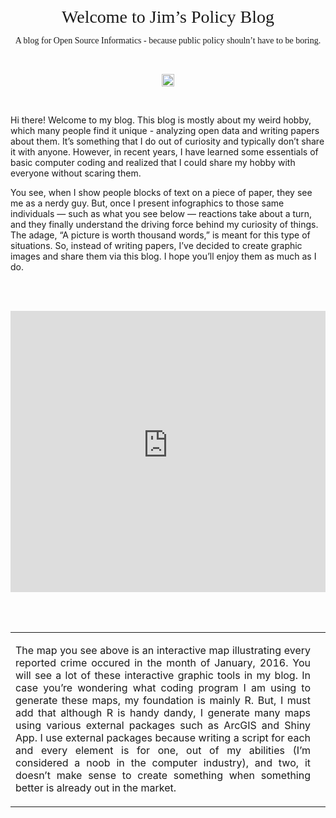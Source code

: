 <br><br><br><br><br/></tr>
<p style="text-align: center;"><span style="font-size:28px;"><span style="font-family:georgia,serif;">
Welcome to Jim's Policy Blog
</span>
</span>
</p>

<p style="text-align: center;"><span style="font-family:calibri;">A blog for Open Source Informatics - because public policy shouln't have to be boring.
</span>
</p>
<br>
<p style="text-align: center;"><img src="http://open.dc.gov/open-source-guidelines/assets/img/dc_logo.png" height="20px" width="20px" /></p>
<br>
<p style="text-align: justify;">
Hi there! Welcome to my blog. This blog is mostly about my weird hobby, which many people find it unique - analyzing open data and writing papers about them. It's something that I do out of curiosity and typically don't share it with anyone. However, in recent years, I have learned some essentials of basic computer coding and realized that I could share my hobby with everyone without scaring them.

You see, when I show people blocks of text on a piece of paper, they see me as a nerdy guy. But, once I present infographics to those same individuals — such as what you see below — reactions take about a turn, and they finally understand the driving force behind my curiosity of things. The adage, "A picture is worth thousand words," is meant for this type of situations. So, instead of writing papers, I've decided to create graphic images and share them via this blog. I hope you'll enjoy them as much as I do.</p>
<br>
<br>
<p>
<iframe src="https://easytoremember.shinyapps.io/DC_Crime_Map/" style="border: none; width: 100%; height: 450px"></iframe>
</p>
<br>
<br>
<table style="height: 100%;" width="100%" cellpadding="5px">
<tbody>
<tr>
<td>
<p style="text-align: justify">
The map you see above is an interactive map illustrating every reported crime occured in the month of January, 2016. You will see a lot of these interactive graphic tools in my blog. In case you're wondering what coding program I am using to generate these maps, my foundation is mainly R. But, I must add that although R is handy dandy, I generate many maps using various external packages such as ArcGIS and Shiny App. I use external packages because writing a script for each and every element is for one, out of my abilities (I'm considered a noob in the computer industry), and two, it doesn't make sense to create something when something better is already out in the market.</p>
</td>
<td>
</td>
</tr>
</tbody>
</table>
<br>
<br>